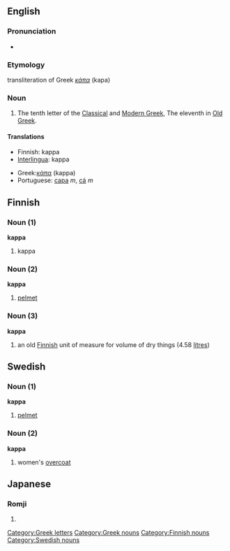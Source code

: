 {{letter_disp2|iota|[[image:Greek_uc_kappa.png|39px]][[image:Greek_lc_kappa1.png|28px]][[image:Greek_lc_kappa2.png|24px]] |lamda|κάπα|Κ|κ}}

==English==
===Pronunciation===
*{{audio|en-us-kappa.ogg|Audio (US)}}

===Etymology===
transliteration of Greek ''[[κάπα]]'' (kapa)

===Noun===
# The tenth letter of the [[en:Classical Greek|Classical]] and [[en:Modern Greek|Modern Greek]], The eleventh in [[en:Old Greek|Old Greek]].

==== Translations ====
{{top}}
*Finnish: kappa
*[[Interlingua]]: kappa
{{mid}}
*Greek:[[κάπα]] (kappa)
*Portuguese: [[capa]] ''m'', [[cá]] ''m''
{{bottom}}

==Finnish==

===Noun (1)===
'''kappa'''

#kappa

===Noun (2)===
'''kappa'''

#[[pelmet]]

===Noun (3)===
'''kappa'''

#an old [[Finnish]] unit of measure for volume of dry things (4.58 [[litre]]s)

==Swedish==

===Noun (1)===
'''kappa'''

#[[pelmet]]

===Noun (2)===
'''kappa'''

#women's [[overcoat]]

==Japanese==
{{wikipedia|kappa (mythical creature)}}
===Romji===
{{romaji|かっぱ}}
# {{japdef|かっぱ|A river dwelling monster from Japanese [[folklore]]}}

[[Category:Greek letters]]
[[Category:Greek nouns]]
[[Category:Finnish nouns]]
[[Category:Swedish nouns]]